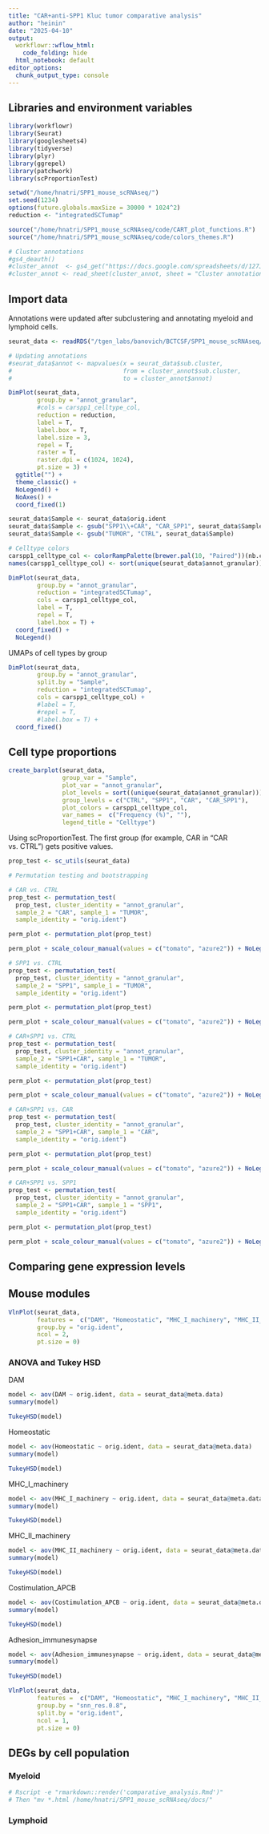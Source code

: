 ```yaml
---
title: "CAR+anti-SPP1 Kluc tumor comparative analysis"
author: "heinin"
date: "2025-04-10"
output:
  workflowr::wflow_html:
    code_folding: hide
  html_notebook: default
editor_options:
  chunk_output_type: console
---
```


## Libraries and environment variables

```r

library(workflowr)
library(Seurat)
library(googlesheets4)
library(tidyverse)
library(plyr)
library(ggrepel)
library(patchwork)
library(scProportionTest)

setwd("/home/hnatri/SPP1_mouse_scRNAseq/")
set.seed(1234)
options(future.globals.maxSize = 30000 * 1024^2)
reduction <- "integratedSCTumap"

source("/home/hnatri/SPP1_mouse_scRNAseq/code/CART_plot_functions.R")
source("/home/hnatri/SPP1_mouse_scRNAseq/code/colors_themes.R")

# Cluster annotations
#gs4_deauth()
#cluster_annot  <- gs4_get("https://docs.google.com/spreadsheets/d/127J6C4KF7uBGKUnrPuC1mcsb_wNCN6k1zXKSCbJ6q0M/edit?us#p=sharing")
#cluster_annot <- read_sheet(cluster_annot, sheet = "Cluster annotation")

```

## Import data

Annotations were updated after subclustering and annotating myeloid and lymphoid cells.

```r

seurat_data <- readRDS("/tgen_labs/banovich/BCTCSF/SPP1_mouse_scRNAseq/scRNAseq_Seurat_dim8_nCount1k_nFeature500_dblrate15_scGSEAmodules_reclustered_refAnnot.rds")

# Updating annotations
#seurat_data$annot <- mapvalues(x = seurat_data$sub.cluster,
#                               from = cluster_annot$sub.cluster,
#                               to = cluster_annot$annot)

DimPlot(seurat_data,
        group.by = "annot_granular",
        #cols = carspp1_celltype_col,
        reduction = reduction,
        label = T,
        label.box = T,
        label.size = 3,
        repel = T,
        raster = T,
        raster.dpi = c(1024, 1024),
        pt.size = 3) +
  ggtitle("") +
  theme_classic() +
  NoLegend() +
  NoAxes() +
  coord_fixed(1)

seurat_data$Sample <- seurat_data$orig.ident
seurat_data$Sample <- gsub("SPP1\\+CAR", "CAR_SPP1", seurat_data$Sample)
seurat_data$Sample <- gsub("TUMOR", "CTRL", seurat_data$Sample)

# Celltype colors
carspp1_celltype_col <- colorRampPalette(brewer.pal(10, "Paired"))(nb.cols <- length(unique(seurat_data$annot_granular)))
names(carspp1_celltype_col) <- sort(unique(seurat_data$annot_granular))

DimPlot(seurat_data,
        group.by = "annot_granular",
        reduction = "integratedSCTumap",
        cols = carspp1_celltype_col,
        label = T,
        repel = T,
        label.box = T) +
  coord_fixed() +
  NoLegend()

```

UMAPs of cell types by group

```r

DimPlot(seurat_data,
        group.by = "annot_granular",
        split.by = "Sample",
        reduction = "integratedSCTumap",
        cols = carspp1_celltype_col) +
        #label = T,
        #repel = T,
        #label.box = T) +
  coord_fixed()

```

## Cell type proportions

```r

create_barplot(seurat_data,
               group_var = "Sample",
               plot_var = "annot_granular",
               plot_levels = sort((unique(seurat_data$annot_granular))),
               group_levels = c("CTRL", "SPP1", "CAR", "CAR_SPP1"),
               plot_colors = carspp1_celltype_col,
               var_names =  c("Frequency (%)", ""),
               legend_title = "Celltype")

```

Using scProportionTest. The first group (for example, CAR in "CAR vs. CTRL") gets positive values.

```r

prop_test <- sc_utils(seurat_data)

# Permutation testing and bootstrapping

# CAR vs. CTRL
prop_test <- permutation_test(
  prop_test, cluster_identity = "annot_granular",
  sample_2 = "CAR", sample_1 = "TUMOR",
  sample_identity = "orig.ident")

perm_plot <- permutation_plot(prop_test)

perm_plot + scale_colour_manual(values = c("tomato", "azure2")) + NoLegend() + ggtitle("CAR vs. CTRL")

# SPP1 vs. CTRL
prop_test <- permutation_test(
  prop_test, cluster_identity = "annot_granular",
  sample_2 = "SPP1", sample_1 = "TUMOR",
  sample_identity = "orig.ident")

perm_plot <- permutation_plot(prop_test)

perm_plot + scale_colour_manual(values = c("tomato", "azure2")) + NoLegend() + ggtitle("SPP1 vs. CTRL")

# CAR+SPP1 vs. CTRL
prop_test <- permutation_test(
  prop_test, cluster_identity = "annot_granular",
  sample_2 = "SPP1+CAR", sample_1 = "TUMOR",
  sample_identity = "orig.ident")

perm_plot <- permutation_plot(prop_test)

perm_plot + scale_colour_manual(values = c("tomato", "azure2")) + NoLegend() + ggtitle("SPP1+CAR vs. CTRL")

# CAR+SPP1 vs. CAR
prop_test <- permutation_test(
  prop_test, cluster_identity = "annot_granular",
  sample_2 = "SPP1+CAR", sample_1 = "CAR",
  sample_identity = "orig.ident")

perm_plot <- permutation_plot(prop_test)

perm_plot + scale_colour_manual(values = c("tomato", "azure2")) + NoLegend() + ggtitle("SPP1+CAR vs. CAR")

# CAR+SPP1 vs. SPP1
prop_test <- permutation_test(
  prop_test, cluster_identity = "annot_granular",
  sample_2 = "SPP1+CAR", sample_1 = "SPP1",
  sample_identity = "orig.ident")

perm_plot <- permutation_plot(prop_test)

perm_plot + scale_colour_manual(values = c("tomato", "azure2")) + NoLegend() + ggtitle("SPP1+CAR vs. SPP1")

```

## Comparing gene expression levels

## Mouse modules

```r

VlnPlot(seurat_data,
        features =  c("DAM", "Homeostatic", "MHC_I_machinery", "MHC_II_machinery", "Costimulation_APCB", "Adhesion_immunesynapse"),
        group.by = "orig.ident",
        ncol = 2,
        pt.size = 0)

```

### ANOVA and Tukey HSD

DAM

```r

model <- aov(DAM ~ orig.ident, data = seurat_data@meta.data)
summary(model)

TukeyHSD(model)

```

Homeostatic

```r

model <- aov(Homeostatic ~ orig.ident, data = seurat_data@meta.data)
summary(model)

TukeyHSD(model)

```

MHC_I_machinery

```r

model <- aov(MHC_I_machinery ~ orig.ident, data = seurat_data@meta.data)
summary(model)

TukeyHSD(model)

```

MHC_II_machinery

```r

model <- aov(MHC_II_machinery ~ orig.ident, data = seurat_data@meta.data)
summary(model)

TukeyHSD(model)

```

Costimulation_APCB

```r

model <- aov(Costimulation_APCB ~ orig.ident, data = seurat_data@meta.data)
summary(model)

TukeyHSD(model)

```

Adhesion_immunesynapse

```r

model <- aov(Adhesion_immunesynapse ~ orig.ident, data = seurat_data@meta.data)
summary(model)

TukeyHSD(model)

```

```r

VlnPlot(seurat_data,
        features =  c("DAM", "Homeostatic", "MHC_I_machinery", "MHC_II_machinery", "Costimulation_APCB", "Adhesion_immunesynapse"),
        group.by = "snn_res.0.8",
        split.by = "orig.ident",
        ncol = 1,
        pt.size = 0)

```

## DEGs by cell population

### Myeloid

```r

# Rscript -e "rmarkdown::render('comparative_analysis.Rmd')"
# Then "mv *.html /home/hnatri/SPP1_mouse_scRNAseq/docs/"


```

### Lymphoid


